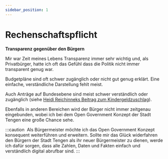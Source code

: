 ```yaml
---
sidebar_position: 1
---
```


# Rechenschaftspflicht

**Transparenz gegenüber den Bürgern**

Mir war Zeit meines Lebens Transparenz immer sehr wichtig und, als Privatbürger,
hatte ich oft das Gefühl dass die Politik nicht immer transparent genug war.

Budgetpläne sind oft schwer zugänglich oder nicht gut genug erklärt.
Eine einfache, verständliche Darstellung fehlt meist.

Auch Anträge auf Bundesebene sind meist schwer verständlich oder zugänglich (siehe [Heidi Reichinneks Beitrag zum Kindergeldzuschlag](https://twitter.com/HeidiReichinnek/status/1628060142800453638)).

Ebenfalls in anderen Bereichen wird der Bürger nicht immer zeitgenau eingebunden,
wobei ich bei dem Open Government Konzept der Stadt Tengen eine große Chance sehe.

:::caution ‎
Als Bürgermeister möchte ich das Open Government Konzept konsequent weiterführen und erweitern.
Sollte mir das Glück widerfahren den Bürgern der Stadt Tengen als ihr neuer Bürgermeister zu dienen,
werde ich dafür sorgen, dass alle Zahlen, Daten und Fakten einfach und verständlich digital abrufbar sind.
:::
